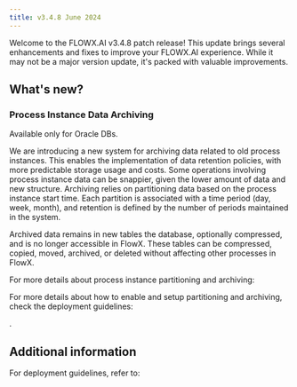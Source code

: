 ```yaml
---
title: v3.4.8 June 2024
---
```


Welcome to the FLOWX.AI v3.4.8 patch release! This update brings several enhancements and fixes to improve your FLOWX.AI experience. While it may not be a major version update, it's packed with valuable improvements.

## What's new?

### Process Instance Data Archiving

<Info>
Available only for Oracle DBs.
</Info>

We are introducing a new system for archiving data related to old process instances. This enables the implementation of data retention policies, with more predictable storage usage and costs. Some operations involving process instance data can be snappier, given the lower amount of data and new structure. Archiving relies on partitioning data based on the process instance start time. Each partition is associated with a time period (day, week, month), and retention is defined by the number of periods maintained in the system.

Archived data remains in new tables the database, optionally compressed, and is no longer accessible in FlowX. These tables can be compressed, copied, moved, archived, or deleted without affecting other processes in FlowX.

For more details about process instance partitioning and archiving:

<Card title ="Process instance data archiving and partitioning" href= "../../4.0/setup-guides/flowx-engine-setup-guide/process-instance-data-archiving">
</Card>

For more details about how to enable and setup partitioning and archiving, check the deployment guidelines:

<Card title="Additional configuration" href="./deployment-guidelines-v4.1.1#process-instance-data-archiving">
</Card>

.

## Additional information

For deployment guidelines, refer to:
 
<Card title="Deployment guidelines v3.4.8" href="./deployment-guidelines-v3.4.8"></Card>



